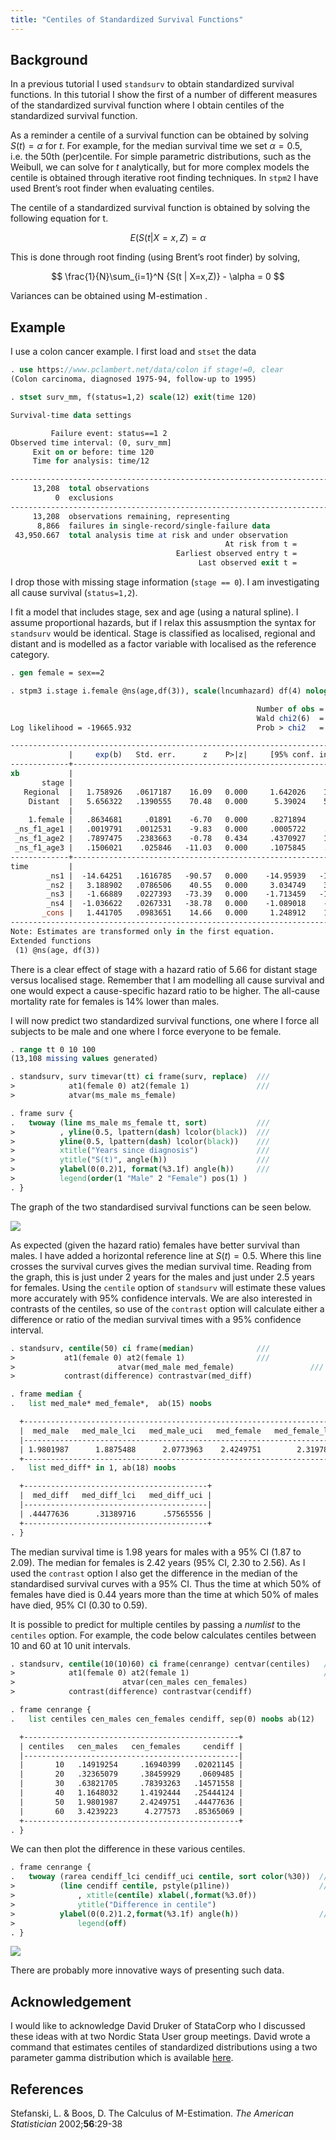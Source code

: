 ```yaml
---
title: "Centiles of Standardized Survival Functions"
---
```



## Background

In a previous tutorial I used `standsurv` to obtain standardized survival functions. In this tutorial I show the first of a 
number of different measures of the standardized survival function where I obtain centiles of the standardized survival function.

As a reminder a centile of a survival function can be obtained by solving $S(t) = \alpha$ for $t$. For example, for the median survival time we set $\alpha = 0.5$, i.e. the 50th (per)centile. For simple parametric distributions, such as the Weibull, we can solve for $t$ analytically, but for more complex models the centile is obtained through iterative root finding techniques. In `stpm2` I have used Brent's root finder when evaluating centiles. 

The centile of a standardized survival function is obtained by solving the following equation for t. 

$$
E\left(S(t | X=x,Z\right) = \alpha
$$

This is done through root finding (using Brent's root finder) by solving,

$$
\frac{1}{N}\sum_{i=1}^N {S(t | X=x,Z)} - \alpha = 0
$$

Variances can be obtained using M-estimation .

## Example

I use a colon cancer example. I first load and `stset` the data


```stata
. use https://www.pclambert.net/data/colon if stage!=0, clear
(Colon carcinoma, diagnosed 1975-94, follow-up to 1995)

. stset surv_mm, f(status=1,2) scale(12) exit(time 120)

Survival-time data settings

         Failure event: status==1 2
Observed time interval: (0, surv_mm]
     Exit on or before: time 120
     Time for analysis: time/12

--------------------------------------------------------------------------
     13,208  total observations
          0  exclusions
--------------------------------------------------------------------------
     13,208  observations remaining, representing
      8,866  failures in single-record/single-failure data
 43,950.667  total analysis time at risk and under observation
                                                At risk from t =         0
                                     Earliest observed entry t =         0
                                          Last observed exit t =        10

```

I drop those with missing stage information (`stage == 0`). 
I am investigating all cause survival (`status=1,2`).

I fit a model that includes stage, sex and age (using a natural spline). 
I assume proportional hazards, but if I relax this assusmption the syntax 
for `standsurv` would be identical. 
Stage is classified as localised, regional and distant and is modelled 
as a factor variable with  localised as the reference category.


```stata
. gen female = sex==2

. stpm3 i.stage i.female @ns(age,df(3)), scale(lncumhazard) df(4) nolog eform

                                                       Number of obs =  13,208
                                                       Wald chi2(6)  = 6155.27
Log likelihood = -19665.932                            Prob > chi2   =  0.0000

------------------------------------------------------------------------------
             |     exp(b)   Std. err.      z    P>|z|     [95% conf. interval]
-------------+----------------------------------------------------------------
xb           |
       stage |
   Regional  |   1.758926   .0617187    16.09   0.000     1.642026    1.884149
    Distant  |   5.656322   .1390555    70.48   0.000      5.39024    5.935539
             |
    1.female |   .8634681     .01891    -6.70   0.000     .8271894     .901338
 _ns_f1_age1 |   .0019791   .0012531    -9.83   0.000     .0005722    .0068455
 _ns_f1_age2 |   .7897475   .2383663    -0.78   0.434     .4370927    1.426931
 _ns_f1_age3 |   .1506021    .025846   -11.03   0.000     .1075845    .2108204
-------------+----------------------------------------------------------------
time         |
        _ns1 |  -14.64251   .1616785   -90.57   0.000    -14.95939   -14.32563
        _ns2 |   3.188902   .0786506    40.55   0.000     3.034749    3.343054
        _ns3 |   -1.66889   .0227393   -73.39   0.000    -1.713459   -1.624322
        _ns4 |  -1.036622   .0267331   -38.78   0.000    -1.089018    -.984226
       _cons |   1.441705   .0983651    14.66   0.000     1.248912    1.634497
------------------------------------------------------------------------------
Note: Estimates are transformed only in the first equation.
Extended functions
 (1) @ns(age, df(3))

```

There is a clear effect of stage with a hazard ratio of 5.66 for distant stage 
versus localised stage. 
Remember that I am modelling all cause survival and one would expect a 
cause-specific hazard ratio to be higher. 
The all-cause mortality rate for females is 14% lower than males.

I will now predict two standardized survival functions, one where 
I force all subjects to be male and one where I force everyone to be female.

```stata
. range tt 0 10 100
(13,108 missing values generated)

. standsurv, surv timevar(tt) ci frame(surv, replace)  ///
>            at1(female 0) at2(female 1)               ///
>            atvar(ms_male ms_female)      

. frame surv {           
.   twoway (line ms_male ms_female tt, sort)           ///
>          , yline(0.5, lpattern(dash) lcolor(black))  ///
>          yline(0.5, lpattern(dash) lcolor(black))    ///
>          xtitle("Years since diagnosis")             ///
>          ytitle("S(t)", angle(h))                    ///
>          ylabel(0(0.2)1, format(%3.1f) angle(h))     ///
>          legend(order(1 "Male" 2 "Female") pos(1) )
. }         

```

The graph of the two standardised survival functions can be seen below.


![](/statasvg/standsurv_survival_centile1.svg)

As expected (given the hazard ratio) females have better survival than males. I have added a horizontal reference line at $S(t)=0.5$. Where this line crosses the survival curves gives the median survival time. Reading from the graph, this is just under 2 years for the males and just under 2.5 years for females. Using the `centile` option of `standsurv` will estimate these values more accurately with 95% confidence intervals. We are also interested in contrasts of the centiles, so use of the `contrast` option will calculate either a difference or ratio of the median survival times with a 95% confidence interval.

```stata
. standsurv, centile(50) ci frame(median)              ///
>           at1(female 0) at2(female 1)                ///
>                       atvar(med_male med_female)                 ///
>           contrast(difference) contrastvar(med_diff)

. frame median {
.   list med_male* med_female*,  ab(15) noobs     

  +----------------------------------------------------------------------------------------+
  |  med_male   med_male_lci   med_male_uci   med_female   med_female_lci   med_female_uci |
  |----------------------------------------------------------------------------------------|
  | 1.9801987      1.8875488      2.0773963    2.4249751        2.3197847        2.5349353 |
  +----------------------------------------------------------------------------------------+
.   list med_diff* in 1, ab(18) noobs

  +-----------------------------------------+
  |  med_diff   med_diff_lci   med_diff_uci |
  |-----------------------------------------|
  | .44477636      .31389716      .57565556 |
  +-----------------------------------------+
. }

```

The median survival time is 1.98 years for males with a 95% CI (1.87 to 2.09). The median for females is 2.42 years (95% CI, 2.30 to 2.56). As I used the `contrast` option I also get the difference in the median of the standardised survival curves with a 95% CI. Thus the time at which 50% of females have died is 0.44 years more than the time at which 50% of males have died, 95% CI (0.30 to 0.59).

It is possible to predict for multiple centiles by passing a *numlist* to the `centiles` option. For example, the code below calculates centiles between 10 and 60 at 10 unit intervals.

```stata
. standsurv, centile(10(10)60) ci frame(cenrange) centvar(centiles)   ///
>            at1(female 0) at2(female 1)                              ///
>                        atvar(cen_males cen_females)                             ///
>            contrast(difference) contrastvar(cendiff) 

. frame cenrange {
.   list centiles cen_males cen_females cendiff, sep(0) noobs ab(12)

  +------------------------------------------------+
  | centiles   cen_males   cen_females     cendiff |
  |------------------------------------------------|
  |       10   .14919254     .16940399   .02021145 |
  |       20   .32365079     .38459929    .0609485 |
  |       30   .63821705     .78393263   .14571558 |
  |       40   1.1648032     1.4192444   .25444124 |
  |       50   1.9801987     2.4249751   .44477636 |
  |       60   3.4239223      4.277573   .85365069 |
  +------------------------------------------------+
. }

```

We can then plot the difference in these various centiles.

```stata
. frame cenrange {
.   twoway (rarea cendiff_lci cendiff_uci centile, sort color(%30))  ///
>          (line cendiff centile, pstyle(p1line))                    ///
>              , xtitle(centile) xlabel(,format(%3.0f))                  ///
>              ytitle("Difference in centile")                           ///
>          ylabel(0(0.2)1.2,format(%3.1f) angle(h))                  ///
>              legend(off)
. }

```


![](/statasvg/standsurv_survival_centile_range.svg)

There are probably more innovative ways of presenting such data.

## Acknowledgement

I would like to acknowledge David Druker of StataCorp who I discussed these ideas with at two Nordic Stata User group meetings. David wrote a command that estimates centiles of standardized distributions using a two parameter gamma distribution which is available [here](https://www.researchgate.net/publication/263218606_Quantile_treatment_effect_estimation_from_censored_data_by_regression_adjustment).


## References

Stefanski, L. & Boos, D. The Calculus of M-Estimation. *The American Statistician* 2002;**56**:29-38
